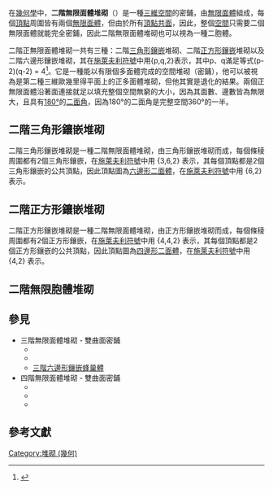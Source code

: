 {{Polytopebox
| name = 二階無限面體堆砌
| rotating =二階正方形鑲嵌堆砌
| imagename =  Order-2 square tiling honeycomb.png
| imagename2 = Order-2 triangular tiling honeycomb.png
| caption2 = 二階[[三角形鑲嵌|三角形鑲嵌]]堆砌
| polytope = 二階無限面體堆砌
| Type = [[正堆砌|正堆砌]]
| group_type = 
| Dimension = [[三維|3]]
| Cell = [[無限面體|無限面體]] [[無限面體|{p,q}]]
| Face = [[多邊形|多邊形]] [[多邊形|{p}]] 
| Edge_type = [[二角形|二角形]] [[二角形|{2}]] 
| Vertice_type = [[多邊形二面體|多邊形二面體]] [[多邊形二面體|{q,2}]] 
| Coxeter_diagram = 三種二階正無限面體堆砌<BR>{{CDD|node|6|node|3|node_1|2|node}}<sub>（二階[[三角形鑲嵌|三角形鑲嵌]][[堆砌_(幾何)|堆砌]]）</sub><BR>{{CDD|node_1|4|node|4|node|2|node}}<sub>（二階[[正方形鑲嵌|正方形鑲嵌]]堆砌）</sub><BR>{{CDD|node_1|6|node|3|node|2|node}}<sub>（二階[[六邊形鑲嵌|六邊形鑲嵌]][[堆砌_(幾何)|堆砌]]）</sub>
| Schläfli = {p,q,2}<br>其中(p-2)(q-2) = 4
| Euler = 0
| analogy = [[二階無限邊形鑲嵌|二階無限邊形鑲嵌]]
| dual = Infinite-order Hosohedron Honeycomb
| Properties = {{link-en|顶点正|vertex-transitive}}
}}
在[[幾何學|幾何學]]中，'''二階無限面體堆砌'''（{{lang-en|order-2 apeirohedronal honeycomb}}）是一種[[三維空間|三維空間]]的密鋪，由[[無限面體|無限面體]]組成，每個[[頂點_(幾何)|頂點]]周圍皆有兩個[[無限面體|無限面體]]，但由於所有[[頂點_(幾何)|頂點]][[共面|共面]]，因此，整個[[空間|空間]]只需要二個無限面體就能完全密鋪，因此二階無限面體堆砌也可以視為一種二胞體。

二階正無限面體堆砌一共有三種：二階[[三角形鑲嵌|三角形鑲嵌]]堆砌、二階[[正方形鑲嵌|正方形鑲嵌]]堆砌以及二階六邊形鑲嵌堆砌，其在[[施萊夫利符號|施萊夫利符號]]中用{p,q,2}表示，其中p、q滿足等式(p-2)(q-2) = 4<ref>{{cite book | author = F. Arthur Sherk, Peter McMullen, Anthony C. Thompson, Asia Ivic Weiss | others = Wiley-Interscience Publication參與編輯 | title = Kaleidoscopes: Selected Writings of H.S.M. Coxeter | archiveurl = https://web.archive.org/web/20160711140441/http://www.wiley.com/WileyCDA/WileyTitle/productCd-0471010030.html | url = http://www.wiley.com/WileyCDA/WileyTitle/productCd-0471010030.html | accessdate = 2014-06-03 | year = 1995 | isbn = 978-0-471-01003-6 | archivedate = 2016-07-11 | dead-url = no }}</ref>。它是一種能以有限個多面體完成的空間堆砌（密鋪），他可以被視為是第二種三維歐幾里得平面上的正多面體堆砌，但他其實是退化的結果。兩個正無限面體沿著面連接就足以填充整個空間無窮的大小，因為其面數、邊數皆為無限大，且具有[[平角|180°]]的[[二面角|二面角]]，因為180°的二面角是完整空間360°的一半。

== 二階三角形鑲嵌堆砌 ==
二階三角形鑲嵌堆砌是一種二階無限面體堆砌，由三角形鑲嵌堆砌而成，每個條稜周圍都有2個三角形鑲嵌，在[[施萊夫利符號|施萊夫利符號]]中用 {3,6,2} 表示，其每個頂點都是2個三角形鑲嵌的公共頂點，因此頂點圖為[[多邊形二面體|六邊形二面體]]，在[[施萊夫利符號|施萊夫利符號]]中用 {6,2} 表示。

== 二階正方形鑲嵌堆砌 ==
二階正方形鑲嵌堆砌是一種二階無限面體堆砌，由正方形鑲嵌堆砌而成，每個條稜周圍都有2個正方形鑲嵌，在[[施萊夫利符號|施萊夫利符號]]中用 {4,4,2} 表示，其每個頂點都是2個正方形鑲嵌的公共頂點，因此頂點圖為[[多邊形二面體|四邊形二面體]]，在[[施萊夫利符號|施萊夫利符號]]中用 {4,2} 表示。

== 二階無限胞體堆砌 ==

== 參見 ==
* 三階無限面體堆砌 - 雙曲面密鋪
** {{en-link|三階三角形鑲嵌蜂巢體|Triangular tiling honeycomb}}
** {{en-link|三階正方形鑲嵌蜂巢體|Square tiling honeycomb}}
** [[三階六邊形鑲嵌蜂巢體|三階六邊形鑲嵌蜂巢體]]
* 四階無限面體堆砌 - 雙曲面密鋪
** {{en-link|四階三角形鑲嵌蜂巢體|Order-4 triangular tiling honeycomb}}
** {{en-link|四階正方形鑲嵌蜂巢體|Order-4 square tiling honeycomb}}
** {{en-link|四階六邊形鑲嵌蜂巢體|Order-4 hexagonal tiling honeycomb}}

== 參考文獻 ==
{{reflist}}

[[Category:堆砌_(幾何)|Category:堆砌 (幾何)]]